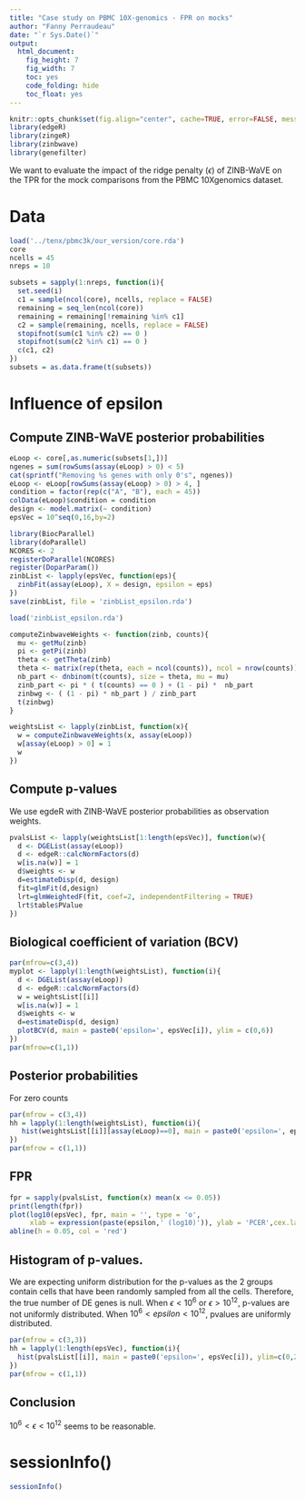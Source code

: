 ```yaml
---
title: "Case study on PBMC 10X-genomics - FPR on mocks"
author: "Fanny Perraudeau"
date: "`r Sys.Date()`"
output: 
  html_document: 
    fig_height: 7
    fig_width: 7
    toc: yes
    code_folding: hide
    toc_float: yes
---
```


```r
knitr::opts_chunk$set(fig.align="center", cache=TRUE, error=FALSE, message=FALSE, warning=TRUE)
library(edgeR)
library(zingeR)
library(zinbwave)
library(genefilter)
```

We want to evaluate the impact of the ridge penalty ($\epsilon$) of ZINB-WaVE on the TPR for the mock comparisons from the PBMC 10Xgenomics dataset.

# Data
```r
load('../tenx/pbmc3k/our_version/core.rda')
core
ncells = 45
nreps = 10

subsets = sapply(1:nreps, function(i){
  set.seed(i)
  c1 = sample(ncol(core), ncells, replace = FALSE)
  remaining = seq_len(ncol(core))
  remaining = remaining[!remaining %in% c1]
  c2 = sample(remaining, ncells, replace = FALSE)
  stopifnot(sum(c1 %in% c2) == 0 )
  stopifnot(sum(c2 %in% c1) == 0 )
  c(c1, c2)
})
subsets = as.data.frame(t(subsets))
```

# Influence of epsilon

## Compute ZINB-WaVE posterior probabilities

```r
eLoop <- core[,as.numeric(subsets[1,])]
ngenes = sum(rowSums(assay(eLoop) > 0) < 5)
cat(sprintf("Removing %s genes with only 0's", ngenes))
eLoop <- eLoop[rowSums(assay(eLoop) > 0) > 4, ]
condition = factor(rep(c("A", "B"), each = 45))
colData(eLoop)$condition = condition
design <- model.matrix(~ condition)
epsVec = 10^seq(0,16,by=2)
```

```r
library(BiocParallel)
library(doParallel)
NCORES <- 2
registerDoParallel(NCORES)
register(DoparParam())
zinbList <- lapply(epsVec, function(eps){
  zinbFit(assay(eLoop), X = design, epsilon = eps)
})
save(zinbList, file = 'zinbList_epsilon.rda')
```

```r
load('zinbList_epsilon.rda')
```

```r
computeZinbwaveWeights <- function(zinb, counts){
  mu <- getMu(zinb)
  pi <- getPi(zinb)
  theta <- getTheta(zinb)
  theta <- matrix(rep(theta, each = ncol(counts)), ncol = nrow(counts))
  nb_part <- dnbinom(t(counts), size = theta, mu = mu)
  zinb_part <- pi * ( t(counts) == 0 ) + (1 - pi) *  nb_part
  zinbwg <- ( (1 - pi) * nb_part ) / zinb_part 
  t(zinbwg)
}

weightsList <- lapply(zinbList, function(x){
  w = computeZinbwaveWeights(x, assay(eLoop))
  w[assay(eLoop) > 0] = 1
  w
})
```

## Compute p-values

We use egdeR with ZINB-WaVE posterior probabilities as observation weights.

```r
pvalsList <- lapply(weightsList[1:length(epsVec)], function(w){
  d <- DGEList(assay(eLoop))
  d <- edgeR::calcNormFactors(d)
  w[is.na(w)] = 1
  d$weights <- w
  d=estimateDisp(d, design)
  fit=glmFit(d,design)
  lrt=glmWeightedF(fit, coef=2, independentFiltering = TRUE)
  lrt$table$PValue
})
```

## Biological coefficient of variation (BCV)
```r
par(mfrow=c(3,4))
myplot <- lapply(1:length(weightsList), function(i){
  d <- DGEList(assay(eLoop))
  d <- edgeR::calcNormFactors(d)
  w = weightsList[[i]]
  w[is.na(w)] = 1
  d$weights <- w
  d=estimateDisp(d, design)
  plotBCV(d, main = paste0('epsilon=', epsVec[i]), ylim = c(0,6))
})
par(mfrow=c(1,1))
```

## Posterior probabilities
For zero counts
```r
par(mfrow = c(3,4))
hh = lapply(1:length(weightsList), function(i){
   hist(weightsList[[i]][assay(eLoop)==0], main = paste0('epsilon=', epsVec[i]), ylim = c(0,5e5))
})
par(mfrow = c(1,1))
```

## FPR
```r
fpr = sapply(pvalsList, function(x) mean(x <= 0.05))
print(length(fpr))
plot(log10(epsVec), fpr, main = '', type = 'o',
     xlab = expression(paste(epsilon,' (log10)')), ylab = 'PCER',cex.lab = 1.5,cex.axis= 1.5,cex.main=1.5)
abline(h = 0.05, col = 'red')
```

## Histogram of p-values.

We are expecting uniform distribution for the p-values as the 2 groups contain cells that have been randomly sampled from all the cells. Therefore, the true number of DE genes is null. When $\epsilon < 10^6$ or $\epsilon > 10^{12}$, p-values are not uniformly distributed. When $10^6 < epsilon < 10^{12}$, pvalues are uniformly distributed.

```r
par(mfrow = c(3,3))
hh = lapply(1:length(epsVec), function(i){
  hist(pvalsList[[i]], main = paste0('epsilon=', epsVec[i]), ylim=c(0,2000),cex.lab = 1.5,cex.axis= 1.5,cex.main=1.5)
})
par(mfrow = c(1,1))
```

## Conclusion

$10^6 < \epsilon < 10^{12}$ seems to be reasonable.

# sessionInfo()
```r
sessionInfo()
```

